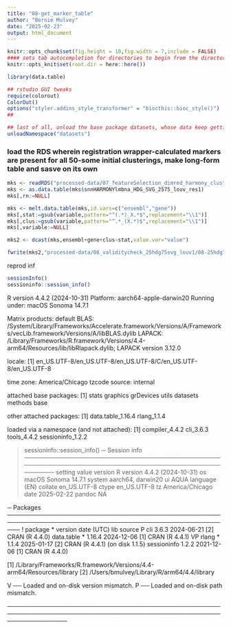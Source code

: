 ```yaml
---
title: "08-get_marker_table"
author: "Bernie Mulvey"
date: "2025-02-23"
output: html_document
---
```


```r
knitr::opts_chunk$set(fig.height = 10,fig.width = 7,include = FALSE)
#### sets tab autocompletion for directories to begin from the directory containing the .Rproj session, instead of the script's directory if different
knitr::opts_knit$set(root.dir = here::here())

library(data.table)

## rstudio GUI tweaks
require(colorout)
ColorOut()
options("styler.addins_style_transformer" = "biocthis::bioc_style()")
##

## last of all, unload the base package datasets, whose data keep getting in the way of autocompletions (e.g., Theoph is priortized over TRUE)
unloadNamespace("datasets")
```

### load the RDS wherein registration wrapper-calculated markers are present for all 50-some initial clusterings, make long-form table and sasve on its own
```r
mks <- readRDS("processed-data/07_featureSelection_dimred_harmony_clustering/05a-init_nonspat_marker_tables.RDS")
mks <- as.data.table(mks$snnHARMONYlmbna_HDG_SVG_2575_louv_res1) 
mks[,rn:=NULL]

mks <- melt.data.table(mks,id.vars=c("ensembl","gene"))
mks[,stat:=gsub(variable,pattern="^(.*)_X.*$",replacement="\\1")]
mks[,clus:=gsub(variable,pattern="^.*_(X.*)$",replacement="\\1")]
mks[,variable:=NULL]

mks2 <- dcast(mks,ensembl+gene+clus~stat,value.var="value")

fwrite(mks2,"processed-data/08_validitycheck_25hdg75svg_louv1/08-25hdg75svg_louv1_markers.txt",sep='\t',quote=F,row.names=F)
```

reprod inf
```r
sessionInfo()
sessioninfo::session_info()
```
R version 4.4.2 (2024-10-31)
Platform: aarch64-apple-darwin20
Running under: macOS Sonoma 14.7.1

Matrix products: default
BLAS:   /System/Library/Frameworks/Accelerate.framework/Versions/A/Frameworks/vecLib.framework/Versions/A/libBLAS.dylib 
LAPACK: /Library/Frameworks/R.framework/Versions/4.4-arm64/Resources/lib/libRlapack.dylib;  LAPACK version 3.12.0

locale:
[1] en_US.UTF-8/en_US.UTF-8/en_US.UTF-8/C/en_US.UTF-8/en_US.UTF-8

time zone: America/Chicago
tzcode source: internal

attached base packages:
[1] stats     graphics  grDevices utils     datasets  methods   base     

other attached packages:
[1] data.table_1.16.4 rlang_1.1.4      

loaded via a namespace (and not attached):
[1] compiler_4.4.2    cli_3.6.3         tools_4.4.2       sessioninfo_1.2.2

> sessioninfo::session_info()
─ Session info ───────────────────────────────────────────────────────────────────────────────────────────────────
 setting  value
 version  R version 4.4.2 (2024-10-31)
 os       macOS Sonoma 14.7.1
 system   aarch64, darwin20
 ui       AQUA
 language (EN)
 collate  en_US.UTF-8
 ctype    en_US.UTF-8
 tz       America/Chicago
 date     2025-02-22
 pandoc   NA

─ Packages ───────────────────────────────────────────────────────────────────────────────────────────────────────
 !  package     * version date (UTC) lib source
 P  cli           3.6.3   2024-06-21 [2] CRAN (R 4.4.0)
    data.table  * 1.16.4  2024-12-06 [1] CRAN (R 4.4.1)
 VP rlang       * 1.1.4   2025-01-17 [2] CRAN (R 4.4.1) (on disk 1.1.5)
    sessioninfo   1.2.2   2021-12-06 [1] CRAN (R 4.4.0)

 [1] /Library/Frameworks/R.framework/Versions/4.4-arm64/Resources/library
 [2] /Users/bmulvey/Library/R/arm64/4.4/library

 V ── Loaded and on-disk version mismatch.
 P ── Loaded and on-disk path mismatch.

──────────────────────────────────────────────────────────────────────────────────────────────────────────────────
